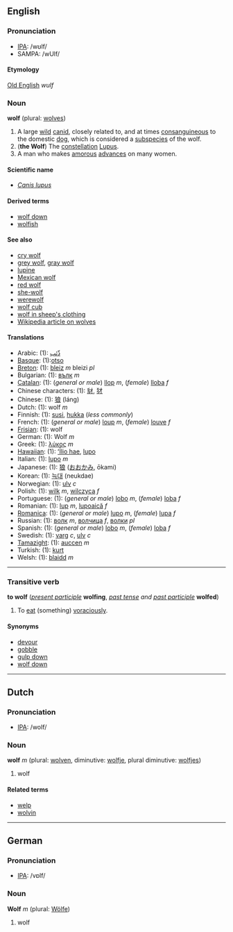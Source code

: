 ==English==
=== Pronunciation ===
*[[w:IPA|IPA]]: /wʊlf/
*SAMPA: /wUlf/

====Etymology====
[[Old English]] ''wulf''

=== Noun ===
'''wolf''' (plural: [[wolves]])

#A large [[wild]] [[canid]], closely related to, and at times [[consanguineous]] to the domestic [[dog]], which is considered a [[subspecies]] of the wolf.
#('''the Wolf''') The [[constellation]] [[w:Lupus|Lupus]].
#A man who makes [[amorous]] [[advance]]s on many women.

====Scientific name====
*''[[Canis lupus]]''

<!--what purpose does this section serve?
=====Similar to:=====
*[[Old Norse]] ''ulfr''
*[[Gothic]] ''wulfs''
*[[Lithuanian]] ''vilkas''
*[[Sanskrit]] ''vrka'' < [[Latin]] ''lupus'', [[Greek]] ''lykos''
-->

====Derived terms====
*[[wolf down]]
*[[wolfish]]

====See also====
*[[cry wolf]]
*[[grey wolf]], [[gray wolf]]
*[[lupine]]
*[[Mexican wolf]]
*[[red wolf]]
*[[she-wolf]]
*[[werewolf]]
*[[wolf cub]]
*[[wolf in sheep's clothing]]
*[[w:Wolf|Wikipedia article on wolves]]

====Translations====
*Arabic: (1): [[ذّئب]]
*[[Basque]]: (1):[[otso]]
*[[Breton]]: (1): [[bleiz]] ''m'' bleizi ''pl''
*Bulgarian: (1): [[вълк]] ''m''
*[[Catalan]]: (1): (''general or male'') [[llop]] ''m'', (''female'') [[lloba]] ''f''
*Chinese characters: (1): [[豺]], [[犲]]
*Chinese: (1): [[狼]] (láng)
*Dutch: (1): wolf ''m''
*Finnish: (1): [[susi]], [[hukka]] (''less commonly'')
*French: (1): (''general or male'') [[loup]] ''m'', (''female'') [[louve]] ''f''
*[[Frisian]]: (1): wolf
*German: (1): Wolf ''m''
*Greek: (1): [[λύκος]] ''m''
*[[Hawaiian]]: (1): [[ʻĪlio hae]], [[lupo]]
*Italian: (1): [[lupo]] ''m''
*Japanese: (1): [[狼]] ([[おおかみ]], ōkami)
*Korean: (1): [[늑대]] (neukdae)
*Norwegian: (1): [[ulv]] ''c''
*Polish: (1): [[wilk]] ''m'', [[wilczyca]] ''f''
*Portuguese: (1): (''general or male'') [[lobo]] ''m'', (''female'') [[loba]] ''f''
*Romanian: (1): [[lup]] ''m'', [[lupoaică]] ''f''
*[[Romanica]]: (1): (''general or male'') [[lupo]] ''m'', (''female'') [[lupa]] ''f''
*Russian: (1): [[волк]] ''m'', [[волчица]] ''f'', [[волки]] ''pl''
*Spanish: (1): (''general or male'') [[lobo]] ''m'', (''female'') [[loba]] ''f''
*Swedish: (1): [[varg]] ''c'', [[ulv]] ''c''
*[[Tamazight]]: (1): [[auccen]] ''m''
*Turkish: (1): [[kurt]]
*Welsh: (1): [[blaidd]] ''m''

----
===Transitive verb===
'''to wolf''' (''[[present participle]]'' '''wolfing''', ''[[past tense]] and [[past participle]]'' '''wolfed''')

#To [[eat]] (something) [[voraciously]].

====Synonyms====
*[[devour]]
*[[gobble]]
*[[gulp down]]
*[[wolf down]]

----
==Dutch==
===Pronunciation===
*[[w:IPA|IPA]]: /wolf/

===Noun===
'''wolf''' ''m'' (plural: [[wolven]], diminutive: [[wolfje]], plural diminutive: [[wolfjes]])

# wolf

====Related terms====
*[[welp]]
*[[wolvin]]

----
==German==
===Pronunciation===
*[[w:IPA|IPA]]: /vɒlf/

===Noun===
'''Wolf''' ''m'' (plural: [[Wölfe]])

# wolf
